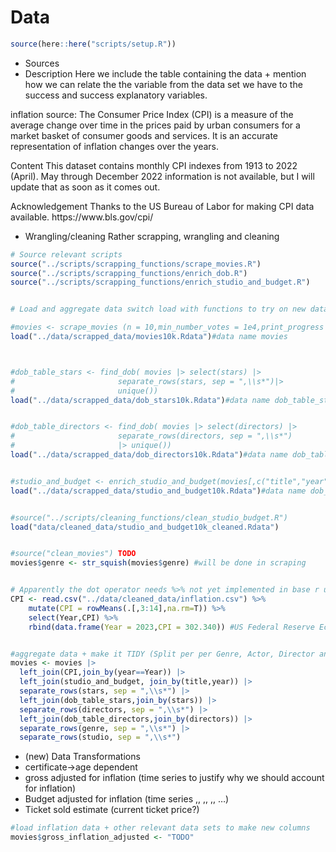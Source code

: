 # Data

```r
source(here::here("scripts/setup.R"))
```

* Sources
* Description
Here we include the table containing the data + mention how we can relate the the variable from the data set we have to the success and success  explanatory variables.


inflation source:
The Consumer Price Index (CPI) is a measure of the average change over time in the prices paid by urban consumers for a market basket of consumer goods and services. It is an accurate representation of inflation changes over the years.

Content
This dataset contains monthly CPI indexes from 1913 to 2022 (April). May through December 2022 information is not available, but I will update that as soon as it comes out.

Acknowledgement
Thanks to the US Bureau of Labor for making CPI data available. https://www.bls.gov/cpi/



* Wrangling/cleaning
Rather scrapping, wrangling and cleaning


```r
# Source relevant scripts
source("../scripts/scrapping_functions/scrape_movies.R")
source("../scripts/scrapping_functions/enrich_dob.R")
source("../scripts/scrapping_functions/enrich_studio_and_budget.R")


# Load and aggregate data switch load with functions to try on new data set

#movies <- scrape_movies (n = 10,min_number_votes = 1e4,print_progress =TRUE)
load("../data/scrapped_data/movies10k.Rdata")#data name movies



#dob_table_stars <- find_dob( movies |> select(stars) |>
#                       separate_rows(stars, sep = ",\\s*")|>
#                       unique())
load("../data/scrapped_data/dob_stars10k.Rdata")#data name dob_table_stars


#dob_table_directors <- find_dob( movies |> select(directors) |>
#                       separate_rows(directors, sep = ",\\s*")
#                       |> unique())
load("../data/scrapped_data/dob_directors10k.Rdata")#data name dob_table_directors


#studio_and_budget <- enrich_studio_and_budget(movies[,c("title","year")])
load("../data/scrapped_data/studio_and_budget10k.Rdata")#data name dob_table_directors


#source("../scripts/cleaning_functions/clean_studio_budget.R")
load("data/cleaned_data/studio_and_budget10k_cleaned.Rdata")


#source("clean_movies") TODO
movies$genre <- str_squish(movies$genre) #will be done in scraping


# Apparently the dot operator needs %>% not yet implemented in base r using |>
CPI <- read.csv("../data/cleaned_data/inflation.csv") %>%
    mutate(CPI = rowMeans(.[,3:14],na.rm=T)) %>%
    select(Year,CPI) %>%
    rbind(data.frame(Year = 2023,CPI = 302.340)) #US Federal Reserve Economic Data


#aggregate data + make it TIDY (Split per per Genre, Actor, Director and Studio)
movies <- movies |> 
  left_join(CPI,join_by(year==Year)) |>
  left_join(studio_and_budget, join_by(title,year)) |>
  separate_rows(stars, sep = ",\\s*") |>
  left_join(dob_table_stars,join_by(stars)) |>
  separate_rows(directors, sep = ",\\s*") |>
  left_join(dob_table_directors,join_by(directors)) |>
  separate_rows(genre, sep = ",\\s*") |>
  separate_rows(studio, sep = ",\\s*")

```



* (new) Data Transformations
- certificate->age dependent
- gross adjusted for inflation (time series to justify why we should account for inflation) 
- Budget adjusted for inflation (time series ,, ,, ,, ...)
- Ticket sold estimate (current ticket price?)



```r
#load inflation data + other relevant data sets to make new columns
movies$gross_inflation_adjusted <- "TODO"


```


